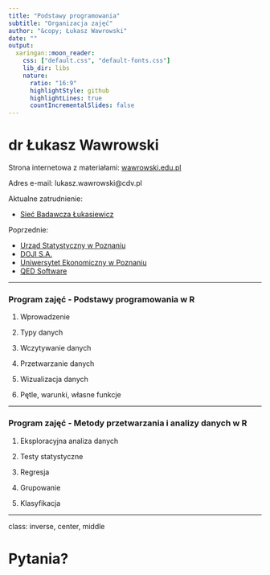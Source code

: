 ```yaml
---
title: "Podstawy programowania"
subtitle: "Organizacja zajęć"
author: "&copy; Łukasz Wawrowski"
date: ""
output:
  xaringan::moon_reader:
    css: ["default.css", "default-fonts.css"]
    lib_dir: libs
    nature:
      ratio: "16:9"
      highlightStyle: github
      highlightLines: true
      countIncrementalSlides: false
---
```


# dr Łukasz Wawrowski

Strona internetowa z materiałami: [wawrowski.edu.pl](http://www.wawrowski.edu.pl/)

Adres e-mail: lukasz.wawrowski@cdv.pl

Aktualne zatrudnienie:

- [Sieć Badawcza Łukasiewicz](https://emag.lukasiewicz.gov.pl/pl/)

Poprzednie:

- [Urząd Statystyczny w Poznaniu](https://poznan.stat.gov.pl/osrodki/osrodek-statystyki-malych-obszarow-1088/)
- [DOJI S.A.](https://doji.com.pl/)
- [Uniwersytet Ekonomiczny w Poznaniu](https://ue.poznan.pl/uniwersytet/instytuty-i-katedry/instytut-informatyki-i-ekonomii-ilosciowej/katedra-statystyki/)
- [QED Software](https://qed.pl/)

---

### Program zajęć - Podstawy programowania w R

1. Wprowadzenie

2. Typy danych

3. Wczytywanie danych

4. Przetwarzanie danych

5. Wizualizacja danych

6. Pętle, warunki, własne funkcje

---

### Program zajęć - Metody przetwarzania i analizy danych w R

1. Eksploracyjna analiza danych

2. Testy statystyczne

3. Regresja

4. Grupowanie

5. Klasyfikacja

---

class: inverse, center, middle

# Pytania?
